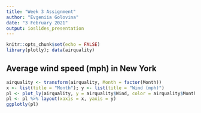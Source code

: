 ```yaml
---
title: "Week 3 Assignment"
author: "Evgeniia Golovina"
date: "3 February 2021"
output: ioslides_presentation
---
```


```r
knitr::opts_chunk$set(echo = FALSE)
library(plotly); data(airquality)
```

## Average wind speed (mph) in New York

```r
airquality <- transform(airquality, Month = factor(Month))
x <- list(title = "Month"); y <- list(title = "Wind (mph)")
pl <- plot_ly(airquality, y = airquality$Wind, color = airquality$Month, type = "box")
pl <- pl %>% layout(xaxis = x, yaxis = y)
ggplotly(pl)
```


